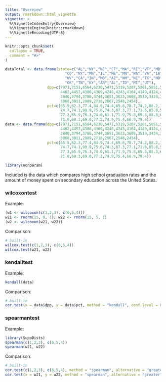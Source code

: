 ```yaml
---
title: "Overview"
output: rmarkdown::html_vignette
vignette: >
  %\VignetteIndexEntry{Overview}
  %\VignetteEngine{knitr::rmarkdown}
  %\VignetteEncoding{UTF-8}
---
```


```r
knitr::opts_chunk$set(
  collapse = TRUE,
  comment = "#>"
)

dataTotal <- data.frame(state=c("AL","NY","NJ","CT","MA","RI","VT","MD","WY","DE","PA","OR","WI","MN",
                           "CO","NY","MN","IL","ME","MN","WA","VA","IA","FL","KS","OH","NE","HI",
                           "WV","CA","IN","MO","AZ","NM","NE","TX","ND","GA","SC","NC","SD","LA",
                           "OK","TN","KY","AR","AL","ID","MI","UT"),
                   dpp=c(7971,7151,6564,6230,5471,5319,5207,5201,5051,5017,4989,4789,4747,4692,
                         4462,4457,4386,4369,4246,4243,4164,4149,4124,4092,4076,3998,3943,3919,3858,
                         3840,3794,3786,3744,3691,3623,3608,3519,3434,3408,3368,3249,3138,3093,
                         3068,3011,2989,2718,2667,2548,2454),
                   pct=c(65.5,62.3,77.4,84.9,74.4,69.8,78.7,74.2,88.2,71.7,78.4,73.0,84.8,73.6,
                         74.7,74.1,90.9,75.6,74.3,87.3,77.1,71.6,85.8,58.0,80.2,79.5,85.4,69.1,
                         77.3,65.9,76.3,74.0,61.1,71.9,75.8,65.3,88.3,61.0,64.6,66.7,79.6,61.4,
                         71.8,69.3,69.0,77.2,74.9,75.4,66.9,79.4))
data <- data.frame(dpp=c(7971,7151,6564,6230,5471,5319,5207,5201,5051,5017,4989,4789,4747,4692,
                         4462,4457,4386,4369,4246,4243,4164,4149,4124,4092,4076,3998,3943,3919,3858,
                         3840,3794,3786,3744,3691,3623,3608,3519,3434,3408,3368,3249,3138,3093,
                         3068,3011,2989,2718,2667,2548,2454),
                   pct=c(65.5,62.3,77.4,84.9,74.4,69.8,78.7,74.2,88.2,71.7,78.4,73.0,84.8,73.6,
                         74.7,74.1,90.9,75.6,74.3,87.3,77.1,71.6,85.8,58.0,80.2,79.5,85.4,69.1,
                         77.3,65.9,76.3,74.0,61.1,71.9,75.8,65.3,88.3,61.0,64.6,66.7,79.6,61.4,
                         71.8,69.3,69.0,77.2,74.9,75.4,66.9,79.4))
```


```r
library(nonparam)
```

Included is the data which compares high school graduation rates and the amount of money spent on secondary education across the United States.


### wilcoxontest
Example:
```r
(w1 <- wilcoxon(c(1,2,3), c(6,5,4)))
w21 <- rnorm(15, 0, 1); w22 <- rnorm(15, 5, 1)
(w2 <- wilcoxon(w21, w22))
```



Comparison:
```r
# built-in
wilcox.test(c(1,2,3), c(6,5,4))
wilcox.test(w21, w22)
```



### kendalltest
Example:
```r
kendall(data)
```



Comparison:
```r
# built-in
cor.test(x = data$dpp, y = data$pct, method = "kendall", conf.level = 0.95, alternative = "greater")
```


### spearmantest
Example:
```r
library(SuppDists)
spearman(c(1,2,3), c(6,5,4))
spearman(w21, w22)
```



Comparison:
```r
# built-in
cor.test(c(1,2,3), c(6,5,4), method = "spearman", alternative = "greater")
cor.test(x = w21, y = w22, method = "spearman", alternative = "greater")
```








